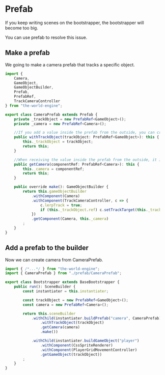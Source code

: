 
# Prefab

If you keep writing scenes on the bootstrapper, the bootstrapper will become too big.

You can use prefab to resolve this issue.

## Make a prefab

We going to make a camera prefab that tracks a specific object.

```typescript title="./src/asset/prefab/CameraPrefab.ts"
import { 
    Camera,
    GameObject,
    GameObjectBuilder,
    Prefab,
    PrefabRef,
    TrackCameraController
} from "the-world-engine";

export class CameraPrefab extends Prefab {
    private _trackObject = new PrefabRef<GameObject>();
    private _camera = new PrefabRef<Camera>();

    //If you add a value inside the prefab from the outside, you can create the with method
    public withTrackObject(trackObject: PrefabRef<GameObject>): this {
        this._trackObject = trackObject;
        return this;
    }

    //When receiving the value inside the prefab from the outside, it is possible by creating the get method
    public getCamera(componentRef: PrefabRef<Camera>): this {
        this._camera = componentRef;
        return this;
    }

    public override make(): GameObjectBuilder {
        return this.gameObjectBuilder
            .withComponent(Camera)
            .withComponent(TrackCameraController, c => {
                c.lerpTrack = true;
                if (this._trackObject.ref) c.setTrackTarget(this._trackObject.ref);
            })
            .getComponent(Camera, this._camera)
        ;
    }
}
```

## Add a prefab to the builder

Now we can create camera from CameraPrefab.

```typescript title="./src/asset/Bootstrapper.ts"
import { /*...*/ } from "the-world-engine";
import { CameraPrefab } from "./prefab/CameraPrefab";

export class Bootstrapper extends BaseBootstrapper {
    public run(): SceneBuilder {
        const instantiater = this.instantiater;

        const trackObject = new PrefabRef<GameObject>();
        const camera = new PrefabRef<Camera>();

        return this.sceneBuilder
            .withChild(instantiater.buildPrefab("camera", CameraPrefab) // build prefab!
                .withTrackObject(trackObject)
                .getCamera(camera)
                .make())

            .withChild(instantiater.buildGameObject("player")
                .withComponent(CssSpriteRenderer)
                .withComponent(PlayerGridMovementController)
                .getGameObject(trackObject))
        ;
    }
}
```

<DocumentGame bootstrapper={Bootstrapper} ignoreEvents />
